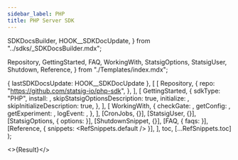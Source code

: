 ```yaml
---
sidebar_label: PHP
title: PHP Server SDK
---
```


  SDKDocsBuilder,
  HOOK__SDKDocUpdate,
} from "../sdks/_SDKDocsBuilder.mdx";

  Repository,
  GettingStarted,
  FAQ,
  WorkingWith,
  StatsigOptions,
  StatsigUser,
  Shutdown,
  Reference,
} from "./Templates/index.mdx";




  { lastSDKDocsUpdate: HOOK__SDKDocUpdate },
  [
    [
      Repository,
      {
        repo: "https://github.com/statsig-io/php-sdk",
      },
    ],
    [
      GettingStarted,
      {
        sdkType: "PHP",
        install: <Install />,
        skipStatsigOptionsDescription: true,
        initialize: <Initialize />,
        skipInitializeDescription: true,
      },
    ],
    [
      WorkingWith,
      {
        checkGate: <CheckGate />,
        getConfig: <GetConfig />,
        getExperiment: <GetExperiment />,
        logEvent: <LogEvent />,
      },
    ],
    [CronJobs, {}],
    [StatsigUser, {}],
    [StatsigOptions, { options: <Options /> }],
    [ShutdownSnippet, {}],
    [FAQ, { faqs: <MoreFAQs /> }],
    [Reference, { snippets: <RefSnippets.default /> }],
  ],
  toc,
  [...RefSnippets.toc]
);

<>{Result}</>
